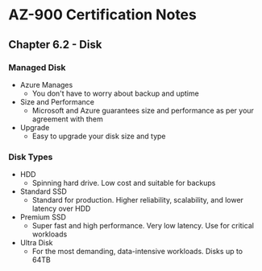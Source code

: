# AZ-900 Certification Notes
## Chapter 6.2 - Disk

### Managed Disk
* Azure Manages
	* You don't have to worry about backup and uptime
* Size and Performance
	* Microsoft and Azure guarantees size and performance as per your agreement with them
* Upgrade
	* Easy to upgrade your disk size and type

### Disk Types
* HDD
	* Spinning hard drive. Low cost and suitable for backups
* Standard SSD
	* Standard for production. Higher reliability, scalability, and lower latency over HDD
* Premium SSD
	* Super fast and high performance. Very low latency. Use for critical workloads
* Ultra Disk
	* For the most demanding, data-intensive workloads. Disks up to 64TB